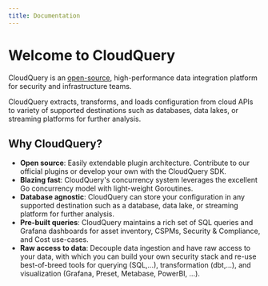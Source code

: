 ```yaml
---
title: Documentation
---
```



# Welcome to CloudQuery

<Features page="docs" detailed={false} />

CloudQuery is an [open-source](https://github.com/cloudquery/cloudquery),
high-performance data integration platform for security and infrastructure teams.

CloudQuery extracts, transforms, and loads configuration from cloud APIs to
variety of supported destinations such as databases, data lakes, or streaming platforms
for further analysis.

## Why CloudQuery?

- **Open source**: Easily extendable plugin architecture. Contribute to our official plugins or develop your own with the CloudQuery SDK.
- **Blazing fast**: CloudQuery's concurrency system leverages the excellent Go concurrency model with light-weight Goroutines.
- **Database agnostic**: CloudQuery can store your configuration in any supported destination such as a database, data lake, or streaming platform for further analysis.
- **Pre-built queries**: CloudQuery maintains a rich set of SQL queries and Grafana dashboards for asset inventory, CSPMs, Security & Compliance, and Cost use-cases.
- **Raw access to data**: Decouple data ingestion and have raw access to your data, with which you can build your own security stack and re-use
  best-of-breed tools for querying (SQL,…), transformation (dbt,…), and visualization (Grafana, Preset, Metabase, PowerBI, …).
